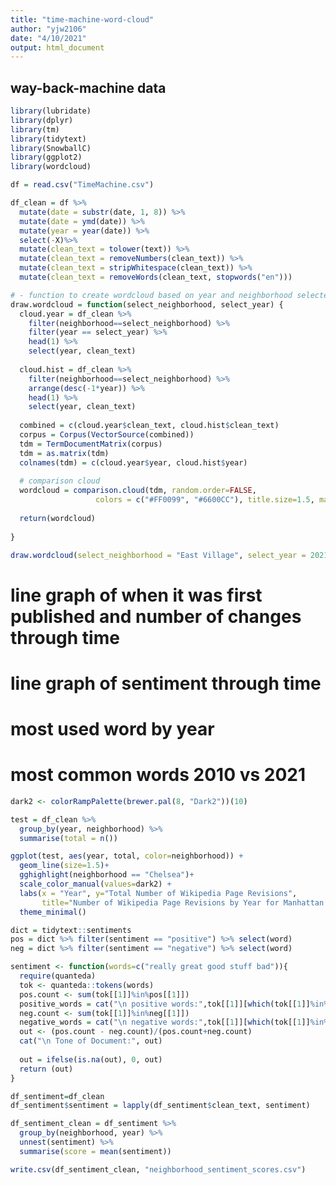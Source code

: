 ```yaml
---
title: "time-machine-word-cloud"
author: "yjw2106"
date: "4/10/2021"
output: html_document
---
```


## way-back-machine data

```r
library(lubridate)
library(dplyr)
library(tm)
library(tidytext)
library(SnowballC)
library(ggplot2)
library(wordcloud)

df = read.csv("TimeMachine.csv")

df_clean = df %>%
  mutate(date = substr(date, 1, 8)) %>%
  mutate(date = ymd(date)) %>%
  mutate(year = year(date)) %>%
  select(-X)%>%
  mutate(clean_text = tolower(text)) %>%
  mutate(clean_text = removeNumbers(clean_text)) %>%
  mutate(clean_text = stripWhitespace(clean_text)) %>%
  mutate(clean_text = removeWords(clean_text, stopwords("en")))

# - function to create wordcloud based on year and neighborhood selected
draw.wordcloud = function(select_neighborhood, select_year) {
  cloud.year = df_clean %>%
    filter(neighborhood==select_neighborhood) %>%
    filter(year == select_year) %>%
    head(1) %>%
    select(year, clean_text)
  
  cloud.hist = df_clean %>%
    filter(neighborhood==select_neighborhood) %>%
    arrange(desc(-1*year)) %>%
    head(1) %>%
    select(year, clean_text)
  
  combined = c(cloud.year$clean_text, cloud.hist$clean_text)
  corpus = Corpus(VectorSource(combined))
  tdm = TermDocumentMatrix(corpus)
  tdm = as.matrix(tdm)
  colnames(tdm) = c(cloud.year$year, cloud.hist$year)
  
  # comparison cloud
  wordcloud = comparison.cloud(tdm, random.order=FALSE, 
                   colors = c("#FF0099", "#6600CC"), title.size=1.5, max.words=500)
  
  return(wordcloud)
  
}

draw.wordcloud(select_neighborhood = "East Village", select_year = 2021)

```

# line graph of when it was first published and number of changes through time
# line graph of sentiment through time
# most used word by year
# most common words 2010 vs 2021
```r

dark2 <- colorRampPalette(brewer.pal(8, "Dark2"))(10)

test = df_clean %>%
  group_by(year, neighborhood) %>%
  summarise(total = n())

ggplot(test, aes(year, total, color=neighborhood)) +
  geom_line(size=1.5)+
  gghighlight(neighborhood == "Chelsea")+
  scale_color_manual(values=dark2) + 
  labs(x = "Year", y="Total Number of Wikipedia Page Revisions",
       title="Number of Wikipedia Page Revisions by Year for Manhattan Neighborhoods") +
  theme_minimal()

```
```r

dict = tidytext::sentiments
pos = dict %>% filter(sentiment == "positive") %>% select(word)
neg = dict %>% filter(sentiment == "negative") %>% select(word)

sentiment <- function(words=c("really great good stuff bad")){
  require(quanteda)
  tok <- quanteda::tokens(words)
  pos.count <- sum(tok[[1]]%in%pos[[1]])
  positive_words = cat("\n positive words:",tok[[1]][which(tok[[1]]%in%pos[[1]])],"\n")
  neg.count <- sum(tok[[1]]%in%neg[[1]])
  negative_words = cat("\n negative words:",tok[[1]][which(tok[[1]]%in%neg[[1]])],"\n")
  out <- (pos.count - neg.count)/(pos.count+neg.count)
  cat("\n Tone of Document:", out)
  
  out = ifelse(is.na(out), 0, out)
  return (out)
}

df_sentiment=df_clean
df_sentiment$sentiment = lapply(df_sentiment$clean_text, sentiment)

df_sentiment_clean = df_sentiment %>%
  group_by(neighborhood, year) %>%
  unnest(sentiment) %>%
  summarise(score = mean(sentiment))

write.csv(df_sentiment_clean, "neighborhood_sentiment_scores.csv")


```

#